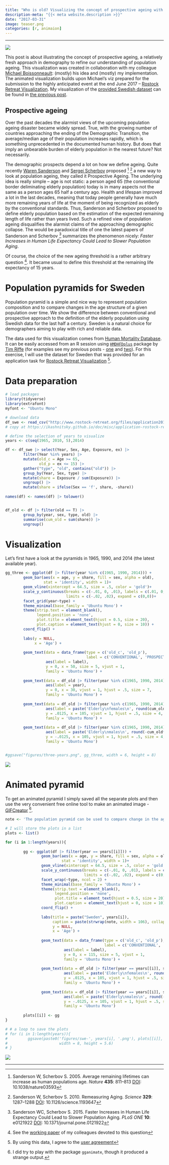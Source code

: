 ```yaml
---
title: "Who is old? Visualizing the concept of prospective ageing with animated population pyramids"
description-meta: "{{< meta website.description >}}"
date: "2017-03-31"
image: teaser.png
categories: [r, animaion]
---
```




***

![](swe-animated.gif)

  
This post is about illustrating the concept of prospective ageing, a relatively fresh approach in demography to refine our understanding of population ageing. This visualization was created in collaboration with my colleague [Michael Boissonneault][mic]: (mostly) his idea and (mostly) my implementation. The animated visualization builds upon Michael's viz prepared for the submission to the highly anticipated event at the end June 2017 -- [Rostock Retreat Visualization][rrviz]. My visualization of the [provided Swedish dataset][data] can be found in [the previous post][prev-post].  

## Prospective ageing

Over the past decades the alarmist views of the upcoming population ageing disaster became widely spread. True, with the growing number of countries approaching the ending of the Demographic Transition, the average/median age of their population increases rapidly, which is something unprecedented in the documented human history. But does that imply an unbearable burden of elderly population in the nearest future? Not necessarily.  

The demographic prospects depend a lot on how we define ageing. Quite recently [Waren Sanderson][waren] and [Sergei Scherbov][sch] proposed [^1] [^2] a new way to look at population ageing, they called it Prospective Ageing. The underlying idea is really simple -- age is not static: a person aged 65 (the conventional border deliminating elderly population) today is in many aspects not the same as a person ages 65 half a century ago. Health and lifespan improved a lot in the last decades, meaning that today people generally have much more remaining years of life at the moment of being recognized as elderly by the conventional standards. Thus, Sanderson and Scherbov proposed to define elderly population based on the estimation of the expected remaining length of life rather than years lived. Such a refined view of population ageing disqualifies the alarmist claims of the approaching demographic collapse. The would be paradoxical title of one the latest papers of Sanderson and Scherbov [^3] summarizes the phenomenon nicely: *Faster Increases in Human Life Expectancy Could Lead to Slower Population Aging*.

Of course, the choice of the new ageing threshold is a rather arbitrary question [^4]. It became usual to define this threshold at the remaining life expectancy of 15 years.

# Population pyramids for Sweden

Population pyramid is a simple and nice way to represent population composition and to compare changes in the age structure of a given population over time. We show the difference between conventional and prospective approach to the definition of the elderly population using Swedish data for the last half a century. Sweden is a natural choice for demographers aiming to play with rich and reliable data. 

The data used for this visualization comes from [Human Mortality Database][hmd]. It can be easily accessed from an R session using [`HMDHFDplus`][hmdhfd] package by [Tim Riffe][tim] (for examples see my previous posts - [one][post1] and [two][post2]). For this exercise, I will use the dataset for Sweden that was provided for an application task for [Rostock Retreat Visualization][rrviz] [^5]. 

# Data preparation

```r
# load packages
library(tidyverse)
library(extrafont)
myfont <- "Ubuntu Mono"

# download data
df_swe <- read_csv("http://www.rostock-retreat.org/files/application2017/SWE.csv")
# copy at https://ikashnitsky.github.io/doc/misc/application-rostock-retreat/SWE.csv

# define the selection of years to visualize
years <- c(seq(1965, 2010, 5),2014)

df <- df_swe |> select(Year, Sex, Age, Exposure, ex) |> 
        filter(Year %in% years) |> 
        mutate(old_c = Age >= 65, 
               old_p = ex <= 15) |> 
        gather("type", "old", contains("old")) |> 
        group_by(Year, Sex, type) |> 
        mutate(share = Exposure / sum(Exposure)) |> 
        ungroup() |> 
        mutate(share = ifelse(Sex == 'f', share, -share))
        
names(df) <- names(df) |> tolower()


df_old <- df |> filter(old == T) |> 
        group_by(year, sex, type, old) |> 
        summarise(cum_old = sum(share)) |> 
        ungroup() 
```


# Visualization

Let's first have a look at the pyramids in 1965, 1990, and 2014 (the latest available year).

```r
gg_three <- ggplot(df |> filter(year %in% c(1965, 1990, 2014))) +
        geom_bar(aes(x = age, y = share, fill = sex, alpha = old), 
                 stat = 'identity', width = 1)+
        geom_vline(xintercept = 64.5, size = .5, color = 'gold')+
        scale_y_continuous(breaks = c(-.01, 0, .01), labels = c(.01, 0, .01),
                           limits = c(-.02, .02), expand = c(0,0))+
        facet_grid(year~type) +
        theme_minimal(base_family = 'Ubuntu Mono') +
        theme(strip.text = element_blank(),
              legend.position = 'none',
              plot.title = element_text(hjust = 0.5, size = 20),
              plot.caption = element_text(hjust = 0, size = 10)) + 
        coord_flip() + 
        
        labs(y = NULL,
             x = 'Age') +
        
        geom_text(data = data_frame(type = c('old_c', 'old_p'),
                                    label = c('CONVENTIONAL', 'PROSPECTIVE')),
                  aes(label = label), 
                  y = 0, x = 50, size = 5, vjust = 1, 
                  family = 'Ubuntu Mono') +
        
        geom_text(data = df_old |> filter(year %in% c(1965, 1990, 2014), sex == 'f'), 
                  aes(label = year),
                  y = 0, x = 30, vjust = 1, hjust = .5, size = 7, 
                  family = 'Ubuntu Mono') +
        
        geom_text(data = df_old |> filter(year %in% c(1965, 1990, 2014), sex == 'f'), 
                  aes(label = paste('Elderly\nfemales\n', round(cum_old*100,1), '%')),
                  y = .0125, x = 105, vjust = 1, hjust = .5, size = 4, 
                  family = 'Ubuntu Mono') +
        
        geom_text(data = df_old |> filter(year %in% c(1965, 1990, 2014), sex == 'm'), 
                  aes(label = paste('Elderly\nmales\n', round(-cum_old*100,1), '%')),
                  y = -.0125, x = 105, vjust = 1, hjust = .5, size = 4, 
                  family = 'Ubuntu Mono')


#ggsave("figures/three-years.png", gg_three, width = 6, height = 8)
```

![](three-years.png)


# Animated pyramid

To get an animated pyramid I simply saved all the separate plots and then use the very convenient free online tool to make an animated image - [GIFCreator][gif] [^6].

```r
note <- 'The population pyramid can be used to compare change in the age structure of a given population over time. In many cases, doing so gives the impression of rapid aging. This is due to the fact that age is represented as a static variable; however, as Sanderson and Scherbov showed repeatedly, age is not static: a person age 65 in 1965 is in many aspects not the same as a person age 65 in 2015. In the right panel, old age is considered to start when the period remaining life expectancy reaches 15 years, thereby providing another look at the change in the age structure of a population. The gold line deliminates the conventional border of old age at 65. Elderly populations are filled with non-transparent colors. Authors: Michael Boissonneault, Ilya Kashnitsky (NIDI)'

# I will store the plots in a list
plots <- list()

for (i in 1:length(years)){
        
        gg <- ggplot(df |> filter(year == years[[i]])) +
                geom_bar(aes(x = age, y = share, fill = sex, alpha = old), 
                         stat = 'identity', width = 1)+
                geom_vline(xintercept = 64.5, size = .5, color = 'gold')+
                scale_y_continuous(breaks = c(-.01, 0, .01), labels = c(.01, 0, .01),
                                   limits = c(-.02, .02), expand = c(0,0))+
                facet_wrap(~type, ncol = 2) +
                theme_minimal(base_family = 'Ubuntu Mono') +
                theme(strip.text = element_blank(),
                      legend.position = 'none',
                      plot.title = element_text(hjust = 0.5, size = 20),
                      plot.caption = element_text(hjust = 0, size = 10)) + 
                coord_flip() + 
                
                labs(title = paste("Sweden", years[i]),
                     caption = paste(strwrap(note, width = 106), collapse = '\n'), 
                     y = NULL,
                     x = 'Age') +
                
                geom_text(data = data_frame(type = c('old_c', 'old_p'),
                                            label = c('CONVENTIONAL', 'PROSPECTIVE')),
                          aes(label = label), 
                          y = 0, x = 115, size = 5, vjust = 1, 
                          family = 'Ubuntu Mono') +
                
                geom_text(data = df_old |> filter(year == years[[i]], sex == 'f'), 
                          aes(label = paste('Elderly\nfemales\n', round(cum_old*100,1), '%')),
                          y = .0125, x = 105, vjust = 1, hjust = .5, size = 4, 
                          family = 'Ubuntu Mono') +
                
                geom_text(data = df_old |> filter(year == years[[i]], sex == 'm'), 
                          aes(label = paste('Elderly\nmales\n', round(-cum_old*100,1), '%')),
                          y = -.0125, x = 105, vjust = 1, hjust = .5, size = 4, 
                          family = 'Ubuntu Mono')
        
        plots[[i]] <- gg
}

# # a loop to save the plots
# for (i in 1:length(years)){
#         ggsave(paste0('figures/swe-', years[i], '.png'), plots[[i]], 
#                       width = 8, height = 5.6)
# }
```


![](swe-animated.gif)
  
***

[^1]: Sanderson W, Scherbov S. 2005. Average remaining lifetimes can increase as human populations age. *Nature* **435**: 811–813 [DOI](https://doi.org/10.1038/nature03593): 10.1038/nature03593
[^2]: Sanderson W, Scherbov S. 2010. Remeasuring Aging. *Science* **329**: 1287–1288 [DOI](https://doi.org/10.1126/science.1193647): 10.1126/science.1193647 
[^3]: Sanderson WC, Scherbov S. 2015. Faster Increases in Human Life Expectancy Could Lead to Slower Population Aging. *PLoS ONE* **10**: e0121922 [DOI](http://doi.org/10.1371/journal.pone.0121922): 10.1371/journal.pone.0121922 
[^4]: See the [working paper](http://www.nidi.nl/shared/content/output/papers/nidi-wp-2017-01.pdf) of my colleagues devoted to this question
[^5]: By using this data, I agree to the [user agreement][lic]
[^6]: I did try to play with the package `gganimate`, though it produced a strange output.


[mic]: http://nidi.nl/en/staff/overview/boissonneault
[rrviz]: http://www.rostock-retreat.org
[data]: http://www.rostock-retreat.org/files/application2017/SWE.csv
[prev-post]: /2017/gender-gap-in-swedish-mortality/
[waren]: http://www.iiasa.ac.at/web/home/research/researchPrograms/WorldPopulation/Staff/Warren_Sanderson.html
[sch]: http://www.iiasa.ac.at/web/home/research/researchPrograms/WorldPopulation/Staff/Serguei-Scherbov.en.html
[post1]: https://ikashnitsky.github.io/2017/hmd-all-sex-ratio/
[post2]: https://ikashnitsky.github.io/2017/hmd-male-mortality-rus-jpn/
[hmd]: http://www.mortality.org
[lic]: http://www.mortality.org/Public/UserAgreement.php
[hmdhfd]: https://cran.r-project.org/web/packages/HMDHFDplus/index.html
[tim]: https://sites.google.com/site/timriffepersonal/about-me
[gif]: http://gifcreator.me

